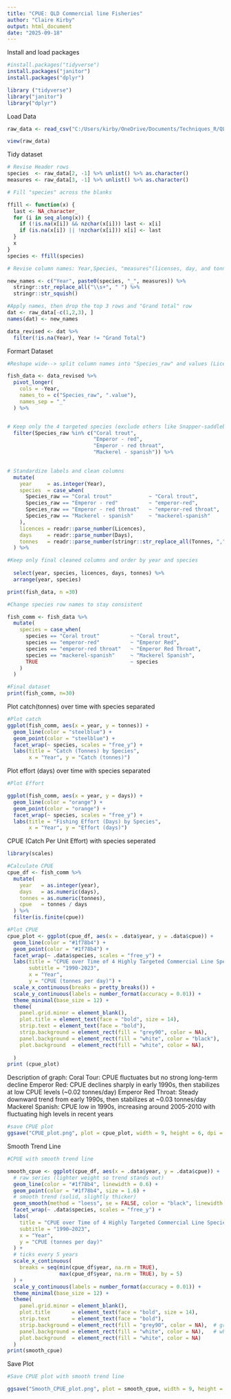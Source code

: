 ```yaml
---
title: "CPUE: QLD Commercial line Fisheries"
author: "Claire Kirby"
output: html_document
date: "2025-09-18"
---
```


Install and load packages
```r
#install.packages("tidyverse")
install.packages("janitor")
install.packages("dplyr")
```

```r
library ("tidyverse")
library("janitor")
library("dplyr")
```

Load Data
```r
raw_data <- read_csv("C:/Users/kirby/OneDrive/Documents/Techniques_R/QLD_fish_assign/QLD_commercial_fish_analysis/data/export_datasheet.csv", col_names = FALSE, show_col_types = FALSE)

view(raw_data)
```


Tidy dataset
```r
# Revise Header rows
species  <- raw_data[2, -1] %>% unlist() %>% as.character()
measures <- raw_data[3, -1] %>% unlist() %>% as.character()

```

```r
# Fill "species" across the blanks

ffill <- function(x) {
  last <- NA_character_
  for (i in seq_along(x)) {
    if (!is.na(x[i]) && nzchar(x[i])) last <- x[i]
    if (is.na(x[i]) || !nzchar(x[i])) x[i] <- last
  }
  x
}
species <- ffill(species)
```

```r
# Revise column names: Year,Species, "measures"(licenses, day, and tonnes)

new_names <- c("Year", paste0(species, "_", measures)) %>%
  stringr::str_replace_all("\\s+", " ") %>%
  stringr::str_squish()
```

```r
#Apply names, then drop the top 3 rows and "Grand total" row
dat <- raw_data[-c(1,2,3), ]
names(dat) <- new_names

data_revised <- dat %>%
  filter(!is.na(Year), Year != "Grand Total")
```

Formart Dataset
```r

#Reshape wide--> split column names into "Species_raw" and values (Licences, Days, and Tonnes)

fish_data <- data_revised %>%
  pivot_longer(
    cols = -Year,
    names_to = c("Species_raw", ".value"),
    names_sep = "_"
  ) %>%


# Keep only the 4 targeted species (exclude others like Snapper-saddleback)
  filter(Species_raw %in% c("Coral trout",
                            "Emperor - red",
                            "Emperor - red throat",
                            "Mackerel - spanish")) %>%

  
# Standardize labels and clean columns
  mutate(
    year     = as.integer(Year),
    species  = case_when(
      Species_raw == "Coral trout"            ~ "Coral trout",
      Species_raw == "Emperor - red"          ~ "emperor-red",
      Species_raw == "Emperor - red throat"   ~ "emperor-red throat",
      Species_raw == "Mackerel - spanish"     ~ "mackerel-spanish"
    ),
    licences = readr::parse_number(Licences),
    days     = readr::parse_number(Days),
    tonnes   = readr::parse_number(stringr::str_replace_all(Tonnes, ",", ""))
  ) %>%

#Keep only final cleaned columns and order by year and species
  
  select(year, species, licences, days, tonnes) %>%
  arrange(year, species)

print(fish_data, n =30)
```

```r
#Change species row names to stay consistent

fish_comm <- fish_data %>%
  mutate(
    species = case_when(
      species == "Coral trout"          ~ "Coral trout",
      species == "emperor-red"          ~ "Emperor Red",
      species == "emperor-red throat"   ~ "Emperor Red Throat",
      species == "mackerel-spanish"     ~ "Mackerel Spanish",
      TRUE                              ~ species
    )
  )
```

```r
#Final dataset
print(fish_comm, n=30)
```

Plot catch(tonnes) over time with species separated
```r
#Plot catch 
ggplot(fish_comm, aes(x = year, y = tonnes)) +
  geom_line(color = "steelblue") +
  geom_point(color = "steelblue") +
  facet_wrap(~ species, scales = "free_y") +
  labs(title = "Catch (Tonnes) by Species",
       x = "Year", y = "Catch (tonnes)")
```

Plot effort (days) over time with species separated

```r
#Plot Effort

ggplot(fish_comm, aes(x = year, y = days)) +
  geom_line(color = "orange") +
  geom_point(color = "orange") +
  facet_wrap(~ species, scales = "free_y") +
  labs(title = "Fishing Effort (Days) by Species",
       x = "Year", y = "Effort (days)")
```

CPUE (Catch Per Unit Effort) with species seperated
```r
library(scales)

#Calculate CPUE
cpue_df <- fish_comm %>%
  mutate(
    year   = as.integer(year),
    days   = as.numeric(days),
    tonnes = as.numeric(tonnes),
    cpue   = tonnes / days
  ) %>%
  filter(is.finite(cpue))

#Plot CPUE
cpue_plot <- ggplot(cpue_df, aes(x = .data$year, y = .data$cpue)) +
  geom_line(color = "#1f78b4") +
  geom_point(color = "#1f78b4") +
  facet_wrap(~ .data$species, scales = "free_y") +
  labs(title = "CPUE over Time of 4 Highly Targeted Commercial Line Species",
       subtitle = "1990-2023",
       x = "Year",
       y = "CPUE (tonnes per day)") +
  scale_x_continuous(breaks = pretty_breaks()) +
  scale_y_continuous(labels = number_format(accuracy = 0.01)) +
  theme_minimal(base_size = 12) +
  theme(
    panel.grid.minor = element_blank(),
    plot.title = element_text(face = "bold", size = 14),
    strip.text = element_text(face = "bold"),
    strip.background = element_rect(fill = "grey90", color = NA),  
    panel.background = element_rect(fill = "white", color = "black"), 
    plot.background  = element_rect(fill = "white", color = NA),
    
  )
print (cpue_plot)

```


Description of graph:
Coral Tour: CPUE fluctuates but no strong long-term decline
Emperor Red: CPUE declines sharply in early 1990s, then stabilizes at low CPUE levels (~0.02 tonnes/day)
Emperor Red Throat: Steady downward trend from early 1990s, then stabilizes at ~0.03 tonnes/day
Mackerel Spanish: CPUE low in 1990s, increasing around 2005-2010 with fluctuating high levels in recent years

```r
#save CPUE plot
ggsave("CPUE_plot.png", plot = cpue_plot, width = 9, height = 6, dpi = 300)

```

Smooth Trend Line
```r
#CPUE with smooth trend line

smooth_cpue <- ggplot(cpue_df, aes(x = .data$year, y = .data$cpue)) +
  # raw series (lighter weight so trend stands out)
  geom_line(color = "#1f78b4", linewidth = 0.6) +
  geom_point(color = "#1f78b4", size = 1.6) +
  # smooth trend (solid, slightly thicker)
  geom_smooth(method = "loess", se = FALSE, color = "black", linewidth = 0.9) +
  facet_wrap(~ .data$species, scales = "free_y") +
  labs(
    title = "CPUE over Time of 4 Highly Targeted Commercial Line Species",
    subtitle = "1990–2023",
    x = "Year",
    y = "CPUE (tonnes per day)"
  ) +
  # ticks every 5 years
  scale_x_continuous(
    breaks = seq(min(cpue_df$year, na.rm = TRUE),
                 max(cpue_df$year, na.rm = TRUE), by = 5)
  ) +
  scale_y_continuous(labels = number_format(accuracy = 0.01)) +
  theme_minimal(base_size = 12) +
  theme(
    panel.grid.minor = element_blank(),
    plot.title       = element_text(face = "bold", size = 14),
    strip.text       = element_text(face = "bold"),
    strip.background = element_rect(fill = "grey90", color = NA),  # grey facet label
    panel.background = element_rect(fill = "white", color = NA),   # white panels, no heavy border
    plot.background  = element_rect(fill = "white", color = NA)
  )
print(smooth_cpue)

```

Save Plot
```r
#Save CPUE plot with smooth trend line

ggsave("Smooth_CPUE_plot.png", plot = smooth_cpue, width = 9, height = 6, dpi = 300)

```

